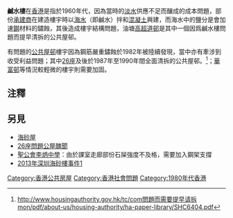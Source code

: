 '''鹹水樓'''在[[香港|香港]]是指於1960年代，因為當時的[[淡水|淡水]]供應不足而釀成的成本問題，部份[[承建商|承建商]]在建造樓宇時以[[海水|海水]]（即鹹水）拌和[[混凝土|混凝土]]興建，而海水中的鹽分是會加速[[鋼|鋼]]材料的鏽蝕，其後造成樓宇結構問題，油塘[[高超道邨|高超道邨]]是其中一個因爲鹹水樓問題而提早清拆的公共屋邨。

有問題的[[香港公共屋邨|公共屋邨]]樓宇因為鋼筋嚴重鏽蝕於1982年被陸續發現，當中亦有牽涉到收受利益問題；其中[[26座問題公屋醜聞|26座]]及後於1987年至1990年間全面清拆的公共屋邨。<ref>http://www.housingauthority.gov.hk/tc/com問題而需要提早请拆mon/pdf/about-us/housing-authority/ha-paper-library/SHC6404.pdf</ref>；[[華富邨|華富邨]]等情況較輕微的樓宇則需要加固。

== 注釋 ==
<div class="references-small">
<references />
</div>

==另見==
*[[海砂屋|海砂屋]]
*[[26座問題公屋醜聞|26座問題公屋醜聞]]
*[[聖公會李炳中學|聖公會李炳中學]]：由於課室走廊部份石屎強度不及格，需要加入鋼架支撐
*[[平安金融中心#海沙風波|2013年深圳海砂樓事件]][http://finance.sina.com/bg/economy/sinacn/20130315/0039722297.html]{{Wayback|url=http://finance.sina.com/bg/economy/sinacn/20130315/0039722297.html |date=20181020224134 }}

{{hk-soc-stub}}
{{hk-buil-stub}}

[[Category:香港公共房屋|Category:香港公共房屋]]
[[Category:香港社會問題|Category:香港社會問題]]
[[Category:1980年代香港|Category:1980年代香港]]
